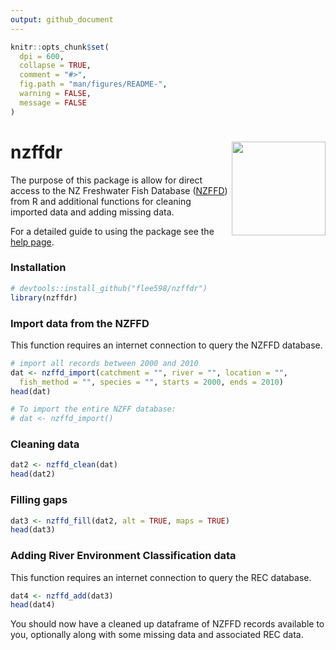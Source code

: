 ```yaml
---
output: github_document
---
```


```r
knitr::opts_chunk$set(
  dpi = 600,
  collapse = TRUE,
  comment = "#>",
  fig.path = "man/figures/README-",
  warning = FALSE,
  message = FALSE 
)
```

# nzffdr <img src='man/figures/nzffdr_hex.png' align="right" height="150" /></a>


<!-- badges: start -->
<!-- badges: end -->


The purpose of this package is allow for direct access to the NZ Freshwater Fish Database ([NZFFD](https://nzffdms.niwa.co.nz/search)) from R and additional functions for cleaning imported data and adding missing data. 

For a detailed guide to using the package see the [help page](https://flee598.github.io/nzffdr/).

### Installation
```r
# devtools::install_github("flee598/nzffdr")
library(nzffdr)
```

### Import data from the NZFFD 

This function requires an internet connection to query the NZFFD database. 

```r
# import all records between 2000 and 2010
dat <- nzffd_import(catchment = "", river = "", location = "", 
  fish_method = "", species = "", starts = 2000, ends = 2010)
head(dat)

# To import the entire NZFF database:
# dat <- nzffd_import()
```

### Cleaning data

```r
dat2 <- nzffd_clean(dat)
head(dat2)
```

### Filling gaps

```r
dat3 <- nzffd_fill(dat2, alt = TRUE, maps = TRUE)
head(dat3)
```

  
### Adding River Environment Classification data

This function requires an internet connection to query the REC database. 

```r
dat4 <- nzffd_add(dat3)
head(dat4)
```

You should now have a cleaned up dataframe of NZFFD records available to you, optionally along with some missing data and associated REC data.
